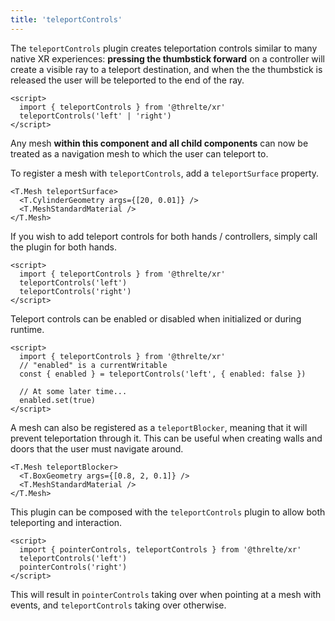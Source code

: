 ```yaml
---
title: 'teleportControls'
---
```


The `teleportControls` plugin creates teleportation controls similar to many native XR experiences: **pressing the thumbstick forward** on a controller will create a visible ray to a teleport destination, and when the the thumbstick is released the user will be teleported to the end of the ray.

<Example path="xr/teleport-controls" />

```svelte
<script>
  import { teleportControls } from '@threlte/xr'
  teleportControls('left' | 'right')
</script>
```

Any mesh **within this component and all child components** can now be treated as a navigation mesh to which the user can teleport to.

To register a mesh with `teleportControls`, add a `teleportSurface` property.

```svelte
<T.Mesh teleportSurface>
  <T.CylinderGeometry args={[20, 0.01]} />
  <T.MeshStandardMaterial />
</T.Mesh>
```

If you wish to add teleport controls for both hands / controllers, simply call the plugin for both hands.

```svelte
<script>
  import { teleportControls } from '@threlte/xr'
  teleportControls('left')
  teleportControls('right')
</script>
```

Teleport controls can be enabled or disabled when initialized or during runtime.

```svelte
<script>
  import { teleportControls } from '@threlte/xr'
  // "enabled" is a currentWritable
  const { enabled } = teleportControls('left', { enabled: false })

  // At some later time...
  enabled.set(true)
</script>
```

A mesh can also be registered as a `teleportBlocker`, meaning that it will prevent teleportation through it.
This can be useful when creating walls and doors that the user must navigate around.

```svelte
<T.Mesh teleportBlocker>
  <T.BoxGeometry args={[0.8, 2, 0.1]} />
  <T.MeshStandardMaterial />
</T.Mesh>
```

This plugin can be composed with the `teleportControls` plugin to allow both teleporting and interaction.

```svelte
<script>
  import { pointerControls, teleportControls } from '@threlte/xr'
  teleportControls('left')
  pointerControls('right')
</script>
```

This will result in `pointerControls` taking over when pointing at a mesh with events, and `teleportControls` taking over otherwise.
